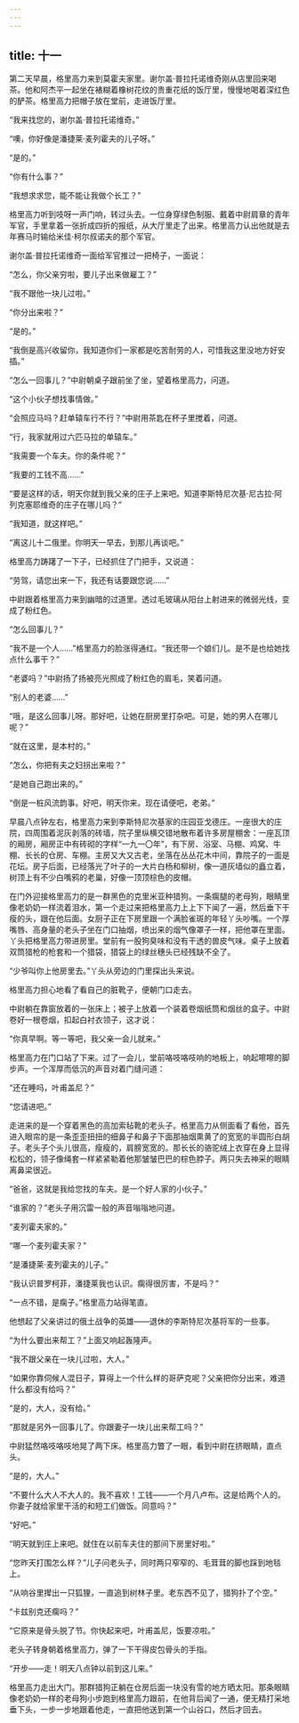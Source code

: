 ```yaml
---
---
---
```

title: 十一
---




第二天早晨，格里高力来到莫霍夫家里。谢尔盖·普拉托诺维奇刚从店里回来喝茶。他和阿杰平一起坐在裱糊着橡树花纹的贵重花纸的饭厅里，慢慢地喝着深红色的酽茶。格里高力把帽子放在堂前，走进饭厅里。

“我来找您的，谢尔盖·普拉托诺维奇。”

“噢，你好像是潘捷莱·麦列霍夫的儿子呀。”

“是的。”

“你有什么事？”

“我想求求您，能不能让我做个长工？”

格里高力听到吱呀一声门响，转过头去。一位身穿绿色制服、戴着中尉肩章的青年军官，手里拿着一张折成四折的报纸，从大厅里走了出来。格里高力认出他就是去年赛马时输给米佳·柯尔叔诺夫的那个军官。

谢尔盖·普拉托诺维奇一面给军官推过一把椅子，一面说：

“怎么，你父亲穷啦，要儿子出来做雇工？”

“我不跟他一块儿过啦。”

“你分出来啦？”

“是的。”

“我倒是高兴收留你，我知道你们一家都是吃苦耐劳的人，可惜我这里没地方好安插。”

“怎么一回事儿？”中尉朝桌子跟前坐了坐，望着格里高力，问道。

“这个小伙子想找事情做。”

“会照应马吗？赶单辕车行不行？”中尉用茶匙在杯子里搅着，问道。

“行，我家就用过六匹马拉的单辕车。”

“我需要一个车夫。你的条件呢？”

“我要的工钱不高……”

“要是这样的话，明天你就到我父亲的庄子上来吧。知道李斯特尼次基·尼古拉·阿列克塞耶维奇的庄子在哪儿吗？”

“我知道，就这样吧。”

“离这儿十二俄里。你明天一早去，到那儿再谈吧。”

格里高力踌躇了一下子，已经抓住了门把手，又说道：

“劳驾，请您出来一下，我还有话要跟您说……”

中尉跟着格里高力来到幽暗的过道里。透过毛玻璃从阳台上射进来的微弱光线，变成了粉红色。

“怎么回事儿？”

“我不是一个人……”格里高力的脸涨得通红。“我还带一个娘们儿。是不是也给她找点什么事干？”

“老婆吗？”中尉扬了扬被亮光照成了粉红色的眉毛，笑着问道。

“别人的老婆……”

“哦，是这么回事儿呀。那好吧，让她在厨房里打杂吧。可是，她的男人在哪儿呢？”

“就在这里，是本村的。”

“怎么，你把有夫之妇拐出来啦？”

“是她自己跑出来的。”

“倒是一桩风流韵事。好吧，明天你来。现在请便吧，老弟。”

早晨八点钟左右，格里高力来到李斯特尼次基家的庄园亚戈德庄。一座很大的庄院，四周围着泥灰剥落的砖墙，院子里纵横交错地散布着许多房屋棚舍：一座瓦顶的厢房，厢房正中有砖砌的字样“一九一〇年”，有下房、浴室、马棚、鸡窝、牛棚、长长的仓房、车棚。主房又大又古老，坐落在丛丛花木中间，靠院子的一面是花坛。房子后面，已经落光了叶子的一大片白杨和柳树，像一道灰墙似的矗立着，树顶上有不少白嘴鸦的老巢，好像一顶顶棕色的皮帽。

在门外迎接格里高力的是一群黑色的克里米亚种猎狗。一条瘸腿的老母狗，眼睛里像老奶奶一样流着泪水，第一个走过来把格里高力上上下下闻了一遍，然后垂下干瘦的头，跟在他后面。女厨子正在下房里跟一个满脸雀斑的年轻丫头吵嘴。一个厚嘴唇、高身量的老头子坐在门口抽烟，喷出来的烟气像罩子一样，把他罩在里面。丫头把格里高力带进房里。堂前有一股狗臭味和没有干透的兽皮气味。桌子上放着双筒猎枪的枪套和一个猎袋，猎袋上的绿丝穗头已经残缺不全了。

“少爷叫你上他房里去。”丫头从旁边的门里探出头来说。

格里高力担心地看了看自己的脏靴子，便朝门口走去。

中尉躺在靠窗放着的一张床上；被子上放着一个装着卷烟纸筒和烟丝的盒子。中尉卷好一根卷烟，扣起白衬衣领子，这才说：

“你真早啊。等一等吧，我父亲一会儿就来。”

格里高力在门口站了下来。过了一会儿，堂前咯吱咯吱响的地板上，响起嚓嚓的脚步声。一个浑厚而低沉的声音对着门缝问道：

“还在睡吗，叶甫盖尼？”

“您请进吧。”

走进来的是一个穿着黑色的高加索毡靴的老头子。格里高力从侧面看了看他，首先进入眼帘的是一条歪歪扭扭的细鼻子和鼻子下面那抽烟熏黄了的宽宽的半圆形白胡子。老头子个头儿很高，瘦瘦的，肩膀宽宽的。那长长的骆驼绒上衣穿在身上显得松松的，领子像绳套一样紧紧勒着他那皱皱巴巴的棕色脖子。两只失去神采的眼睛离鼻梁很近。

“爸爸，这就是我给您找的车夫。是一个好人家的小伙子。”

“谁家的？”老头子用沉雷一般的声音嗡嗡地问道。

“麦列霍夫家的。”

“哪一个麦列霍夫家？”

“是潘捷莱·麦列霍夫的儿子。”

“我认识普罗柯菲，潘捷莱我也认识。瘸得很厉害，不是吗？”

“一点不错，是瘸子。”格里高力站得笔直。

他想起了父亲讲过的俄土战争的英雄——退休的李斯特尼次基将军的一些事。

“为什么要出来帮工？”上面又响起轰隆声。

“我不跟父亲在一块儿过啦，大人。”

“如果你靠伺候人混日子，算得上一个什么样的哥萨克呢？父亲把你分出来，难道什么都没有给吗？”

“是的，大人，没有给。”

“那就是另外一回事儿了。你跟妻子一块儿出来帮工吗？”

中尉猛然咯吱咯吱地晃了两下床。格里高力瞥了一眼，看到中尉在挤眼睛，直点头。

“是的，大人。”

“不要什么大人不大人的。我不喜欢！工钱——一个月八卢布。这是给两个人的。你妻子就给家里干活的和短工们做饭。同意吗？”

“好吧。”

“明天就到庄上来吧。就住在以前车夫住的那间下房里好啦。”

“您昨天打围怎么样？”儿子问老头子，同时两只窄窄的、毛茸茸的脚也踩到地毯上。

“从响谷里撵出一只狐狸，一直追到树林子里。老东西不见了，猎狗扑了个空。”

“卡兹别克还瘸吗？”

“它原来是骨头脱了节。你快起来吧，叶甫盖尼，饭要凉啦。”

老头子转身朝着格里高力，弹了一下干得皮包骨头的手指。

“开步——走！明天八点钟以前到这儿来。”

格里高力走出大门。那群猎狗正躺在仓房后面一块没有雪的地方晒太阳。那条眼睛像老奶奶一样的老母狗小步跑到格里高力跟前，在他背后闻了一通，便无精打采地垂下头，一步一步地跟着他走，一直把他送到第一个山谷口，然后才回去。